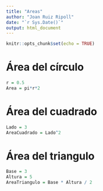 ```yaml
---
title: "Areas"
author: "Joan Ruiz Ripoll"
date: "`r Sys.Date()`"
output: html_document
---
```


```r
knitr::opts_chunk$set(echo = TRUE)
```

# Área del círculo

```r
r = 0.5
Area = pi*r*2
```

# Área del cuadrado

```r
Lado = 3
AreaCuadrado = Lado^2
```

# Área del triangulo

```r
Base = 3
Altura = 5
AreaTriangulo = Base * Altura / 2
```

